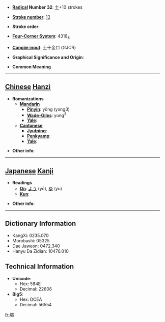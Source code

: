 * '''[[Wiktionary:Chinese radical index| Radical]] Number 32''': [[Wiktionary:Chinese radical index 土|土]]+10 strokes

* '''[[Wiktionary:Chinese total strokes index|Stroke number]]''': [[Wiktionary:Chinese total strokes index 13|13]]

* '''Stroke order''': 

* '''[[Wiktionary:Chinese four corner index|Four-Corner System]]''': 4316<sub>8</sub>

* '''[[Wiktionary:Chinese Cangjie index|Cangjie input]]''': 土十金口 (GJCR)

* '''Graphical Significance and Origin''': 

* '''Common Meaning'''

----

== [[Chinese]] [[Hanzi]] ==

* '''Romanizations'''
** '''[[Mandarin]]'''
*** '''[[Pinyin]]''': yǒng (yong3)
*** '''[[Wade-Giles]]''': yung<sup>3</sup>
*** '''[[Yale]]''': 
** '''[[Cantonese]]'''
*** '''[[Jyutping]]''':
*** '''[[Penkyamp]]''': 
*** '''[[Yale]]''': 

* '''Other info''': 

----

== [[Japanese]] [[Kanji]] ==

* '''Readings'''
** '''[[On]]''': [[よう]] (yō), [[ゆ]] (yu)
** '''[[Kun]]''': 

* '''Other info''':  

----

== Dictionary Information ==

* KangXi: 0235.070
* Morobashi: 05325
* Dae Jaweon: 0472.340
* Hanyu Da Zidian: 10476.010

== Technical Information ==

* '''Unicode''':
** Hex: 584E
** Decimal: 22606
* '''Big5''':
** Hex: DCEA
** Decimal: 56554

[[fr:塎]]